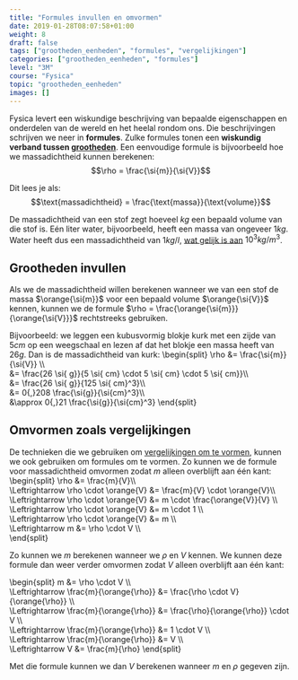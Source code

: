 ```yaml
---
title: "Formules invullen en omvormen"
date: 2019-01-28T08:07:58+01:00
weight: 8
draft: false
tags: ["grootheden_eenheden", "formules", "vergelijkingen"]
categories: ["grootheden_eenheden", "formules"]
level: "3M"
course: "Fysica"
topic: "grootheden_eenheden"
images: []
---
```


Fysica levert een wiskundige beschrijving van bepaalde eigenschappen en onderdelen van de wereld en het heelal rondom ons. Die beschrijvingen schrijven we neer in **formules**. Zulke formules tonen een **wiskundig verband tussen [grootheden](intro)**. Een eenvoudige formule is bijvoorbeeld hoe we massadichtheid kunnen berekenen:
$$\rho = \frac{\si{m}}{\si{V}}$$

Dit lees je als:
$$\text{massadichtheid} = \frac{\text{massa}}{\text{volume}}$$

De massadichtheid van een stof zegt hoeveel $\si{kg}$ een bepaald volume van die stof is. Eén liter water, bijvoorbeeld, heeft een massa van ongeveer $1 \si{ kg}$. Water heeft dus een massadichtheid van $1 \si{ kg/l}$, [wat gelijk is aan](eenheden_omzetten#volumes-omzetten) $10^3 \si{ kg/m}^3$.

## Grootheden invullen

Als we de massadichtheid willen berekenen wanneer we van een stof de massa $\orange{\si{m}}$ voor een bepaald volume $\orange{\si{V}}$ kennen, kunnen we de formule $\rho = \frac{\orange{\si{m}}}{\orange{\si{V}}}$ rechtstreeks gebruiken.

Bijvoorbeeld: we leggen een kubusvormig blokje kurk met een zijde van $5 \si{ cm}$ op een weegschaal en lezen af dat het blokje een massa heeft van $26 \si{ g}$. Dan is de massadichtheid van kurk:
\begin{split}
\rho &= \frac{\si{m}}{\si{V}} \\\\\
&= \frac{26 \si{ g}}{5 \si{ cm} \cdot 5 \si{ cm} \cdot 5 \si{ cm}}\\\\\
&= \frac{26 \si{ g}}{125 \si{ cm}^3}\\\\\
&= 0{,}208 \frac{\si{g}}{\si{cm}^3}\\\\\
&\approx 0{,}21 \frac{\si{g}}{\si{cm}^3}
\end{split}

## Omvormen zoals vergelijkingen

De technieken die we gebruiken om [vergelijkingen om te vormen](../../wiskunde/1g_vgl/omvormen), kunnen we ook gebruiken om formules om te vormen. Zo kunnen we de formule voor massadichtheid omvormen zodat $m$ alleen overblijft aan één kant:
\begin{split}
\rho &= \frac{m}{V}\\\\\
\Leftrightarrow \rho \cdot \orange{V} &= \frac{m}{V} \cdot \orange{V}\\\\\
\Leftrightarrow \rho \cdot \orange{V} &= m \cdot \frac{\orange{V}}{V} \\\\\
\Leftrightarrow \rho \cdot \orange{V} &= m \cdot 1 \\\\\
\Leftrightarrow \rho \cdot \orange{V} &= m \\\\\
\Leftrightarrow m &= \rho \cdot V \\\\\
\end{split}

Zo kunnen we $m$ berekenen wanneer we $\rho$ en $V$ kennen. We kunnen deze formule dan weer verder omvormen zodat $V$ alleen overblijft aan één kant:

\begin{split}
m &= \rho \cdot V \\\\\
\Leftrightarrow \frac{m}{\orange{\rho}} &= \frac{\rho \cdot V}{\orange{\rho}} \\\\\
\Leftrightarrow \frac{m}{\orange{\rho}} &= \frac{\rho}{\orange{\rho}} \cdot V \\\\\
\Leftrightarrow \frac{m}{\orange{\rho}} &= 1 \cdot V \\\\\
\Leftrightarrow \frac{m}{\orange{\rho}} &= V \\\\\
\Leftrightarrow V &= \frac{m}{\rho}
\end{split}

Met die formule kunnen we dan $V$ berekenen wanneer $m$ en $\rho$ gegeven zijn.
